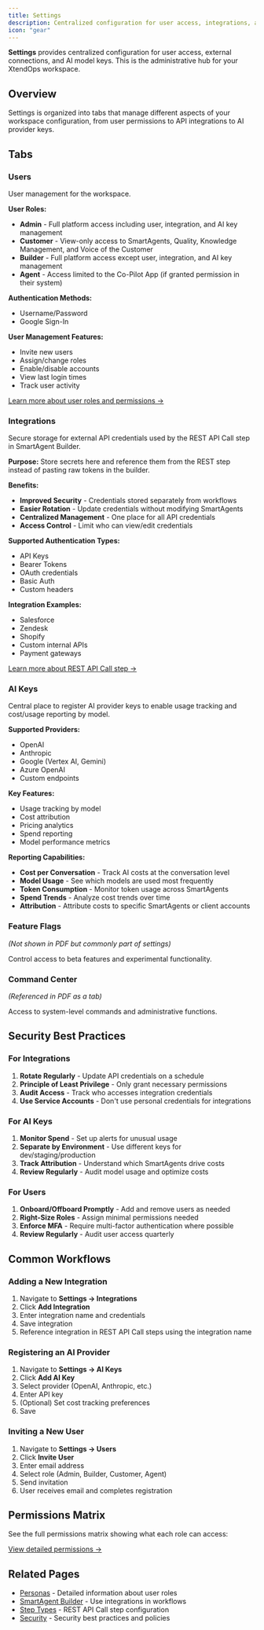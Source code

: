 ```yaml
---
title: Settings
description: Centralized configuration for user access, integrations, and AI models
icon: "gear"
---
```


**Settings** provides centralized configuration for user access, external connections, and AI model keys. This is the administrative hub for your XtendOps workspace.

## Overview

Settings is organized into tabs that manage different aspects of your workspace configuration, from user permissions to API integrations to AI provider keys.

## Tabs

### Users

User management for the workspace.

**User Roles:**
- **Admin** - Full platform access including user, integration, and AI key management
- **Customer** - View-only access to SmartAgents, Quality, Knowledge Management, and Voice of the Customer
- **Builder** - Full platform access except user, integration, and AI key management
- **Agent** - Access limited to the Co-Pilot App (if granted permission in their system)

**Authentication Methods:**
- Username/Password
- Google Sign-In

**User Management Features:**
- Invite new users
- Assign/change roles
- Enable/disable accounts
- View last login times
- Track user activity

[Learn more about user roles and permissions →](/personas)

### Integrations

Secure storage for external API credentials used by the REST API Call step in SmartAgent Builder.

**Purpose:**
Store secrets here and reference them from the REST step instead of pasting raw tokens in the builder.

**Benefits:**
- **Improved Security** - Credentials stored separately from workflows
- **Easier Rotation** - Update credentials without modifying SmartAgents
- **Centralized Management** - One place for all API credentials
- **Access Control** - Limit who can view/edit credentials

**Supported Authentication Types:**
- API Keys
- Bearer Tokens
- OAuth credentials
- Basic Auth
- Custom headers

**Integration Examples:**
- Salesforce
- Zendesk
- Shopify
- Custom internal APIs
- Payment gateways

[Learn more about REST API Call step →](/platform/smartAgentSteps)

### AI Keys

Central place to register AI provider keys to enable usage tracking and cost/usage reporting by model.

**Supported Providers:**
- OpenAI
- Anthropic
- Google (Vertex AI, Gemini)
- Azure OpenAI
- Custom endpoints

**Key Features:**
- Usage tracking by model
- Cost attribution
- Pricing analytics
- Spend reporting
- Model performance metrics

**Reporting Capabilities:**
- **Cost per Conversation** - Track AI costs at the conversation level
- **Model Usage** - See which models are used most frequently
- **Token Consumption** - Monitor token usage across SmartAgents
- **Spend Trends** - Analyze cost trends over time
- **Attribution** - Attribute costs to specific SmartAgents or client accounts

### Feature Flags

*(Not shown in PDF but commonly part of settings)*

Control access to beta features and experimental functionality.

### Command Center

*(Referenced in PDF as a tab)*

Access to system-level commands and administrative functions.

## Security Best Practices

### For Integrations
1. **Rotate Regularly** - Update API credentials on a schedule
2. **Principle of Least Privilege** - Only grant necessary permissions
3. **Audit Access** - Track who accesses integration credentials
4. **Use Service Accounts** - Don't use personal credentials for integrations

### For AI Keys
1. **Monitor Spend** - Set up alerts for unusual usage
2. **Separate by Environment** - Use different keys for dev/staging/production
3. **Track Attribution** - Understand which SmartAgents drive costs
4. **Review Regularly** - Audit model usage and optimize costs

### For Users
1. **Onboard/Offboard Promptly** - Add and remove users as needed
2. **Right-Size Roles** - Assign minimal permissions needed
3. **Enforce MFA** - Require multi-factor authentication where possible
4. **Review Regularly** - Audit user access quarterly

## Common Workflows

### Adding a New Integration

1. Navigate to **Settings → Integrations**
2. Click **Add Integration**
3. Enter integration name and credentials
4. Save integration
5. Reference integration in REST API Call steps using the integration name

### Registering an AI Provider

1. Navigate to **Settings → AI Keys**
2. Click **Add AI Key**
3. Select provider (OpenAI, Anthropic, etc.)
4. Enter API key
5. (Optional) Set cost tracking preferences
6. Save

### Inviting a New User

1. Navigate to **Settings → Users**
2. Click **Invite User**
3. Enter email address
4. Select role (Admin, Builder, Customer, Agent)
5. Send invitation
6. User receives email and completes registration

## Permissions Matrix

See the full permissions matrix showing what each role can access:

[View detailed permissions →](/personas)

## Related Pages

- [Personas](/personas) - Detailed information about user roles
- [SmartAgent Builder](/platform/smartAgentBuilder) - Use integrations in workflows
- [Step Types](/platform/smartAgentSteps) - REST API Call step configuration
- [Security](/security/general) - Security best practices and policies
